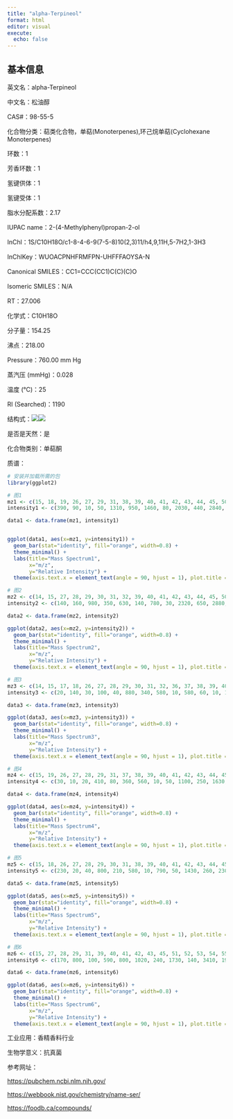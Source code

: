 ```yaml
---
title: "alpha-Terpineol"
format: html
editor: visual
execute: 
  echo: false
---
```


## 基本信息

英文名：alpha-Terpineol

中文名：松油醇

CAS#：98-55-5

化合物分类：萜类化合物，单萜(Monoterpenes),环己烷单萜(Cyclohexane Monoterpenes)

环数：1

芳香环数：1

氢键供体：1

氢键受体：1

脂水分配系数：2.17

IUPAC name：2-(4-Methylphenyl)propan-2-ol

InChl：1S/C10H18O/c1-8-4-6-9(7-5-8)10(2,3)11/h4,9,11H,5-7H2,1-3H3

InChlKey：WUOACPNHFRMFPN-UHFFFAOYSA-N

Canonical SMILES：CC1=CCC(CC1)C(C)(C)O

Isomeric SMILES：N/A

RT：27.006

化学式：C10H18O

分子量：154.25

沸点：218.00

Pressure：760.00 mm Hg

蒸汽压 (mmHg)：0.028

温度 (℃)：25

RI (Searched)：1190

结构式：![](images/alpha-Terpineol-1.png)![](images/alpha-Terpineol-2.png)

是否是天然：是

化合物类别：单萜酮

质谱：

```r
# 安装并加载所需的包
library(ggplot2)

# 图1
mz1 <- c(15, 18, 19, 26, 27, 29, 31, 38, 39, 40, 41, 42, 43, 44, 45, 50, 51, 52, 53, 54, 55, 56, 57, 58, 59, 60, 61, 62, 63, 65, 66, 67, 68, 69, 71, 77, 78, 79, 80, 81, 82, 89, 91, 92, 93, 94, 95, 96, 103, 105, 106, 107, 108, 115, 117, 119, 121, 122, 131, 132, 134, 136, 137, 138, 139, 140, 154)
intensity1 <- c(390, 90, 10, 50, 1310, 950, 1460, 80, 2030, 440, 2840, 310, 4250, 140, 240, 170, 560, 250, 1310, 520, 1570, 70, 150, 110, 9999, 360, 30, 20, 160, 630, 210, 2820, 1910, 370, 750, 1380, 290, 2010, 680, 3250, 210, 10, 1450, 1700, 5230, 860, 1050, 340, 40, 400, 40, 620, 280, 40, 60, 240, 3150, 330, 20, 10, 20, 2430, 290, 20, 380, 20, 10)

data1 <- data.frame(mz1, intensity1)


ggplot(data1, aes(x=mz1, y=intensity1)) +
  geom_bar(stat="identity", fill="orange", width=0.8) + 
  theme_minimal() + 
  labs(title="Mass Spectrum1",
       x="m/z",
       y="Relative Intensity") + 
  theme(axis.text.x = element_text(angle = 90, hjust = 1), plot.title = element_text(hjust = 0.5))  

# 图2
mz2 <- c(14, 15, 27, 28, 29, 30, 31, 32, 39, 40, 41, 42, 43, 44, 45, 50, 51, 52, 53, 54, 55, 57, 59, 60, 61, 62, 63, 64, 65, 66, 67, 68, 69, 70, 71, 77, 78, 79, 80, 81, 82, 89, 91, 92, 93, 94, 95, 96, 103, 104, 105, 106, 107, 108, 109, 115, 117, 119, 121, 122, 134, 136, 137, 139)
intensity2 <- c(140, 160, 980, 350, 630, 140, 780, 30, 2320, 650, 2880, 370, 3570, 130, 210, 310, 830, 410, 1920, 580, 1640, 240, 9999, 340, 100, 150, 390, 150, 1130, 460, 4170, 3520, 610, 100, 930, 2670, 640, 3370, 1200, 4080, 310, 120, 3090, 3040, 9090, 1680, 1530, 460, 220, 110, 890, 210, 1340, 510, 80, 220, 230, 1010, 5550, 470, 210, 4380, 500, 650)

data2 <- data.frame(mz2, intensity2)

ggplot(data2, aes(x=mz2, y=intensity2)) +
  geom_bar(stat="identity", fill="orange", width=0.8) + 
  theme_minimal() + 
  labs(title="Mass Spectrum2",
       x="m/z",
       y="Relative Intensity") + 
  theme(axis.text.x = element_text(angle = 90, hjust = 1), plot.title = element_text(hjust = 0.5))  

# 图3
mz3 <- c(14, 15, 17, 18, 26, 27, 28, 29, 30, 31, 32, 36, 37, 38, 39, 40, 41, 42, 43, 44, 45, 50, 51, 52, 53, 54, 55, 56, 57, 58, 59, 60, 61, 62, 63, 64, 65, 66, 67, 68, 69, 70, 71, 72, 73, 74, 75, 77, 78, 79, 80, 81, 82, 83, 84, 85, 86, 89, 91, 92, 93, 94, 95, 96, 97, 98, 99, 101, 103, 104, 105, 106, 107, 108, 109, 110, 111, 112, 113, 115, 116, 117, 118, 119, 120, 121, 122, 123, 124, 125, 126, 127, 132, 133, 134, 135, 136, 137, 138, 139, 140, 148, 152, 154)
intensity3 <- c(20, 140, 30, 100, 40, 880, 340, 580, 10, 580, 60, 10, 10, 60, 1220, 290, 1990, 180, 3200, 90, 180, 90, 330, 160, 1080, 480, 1560, 120, 120, 230, 9999, 310, 40, 50, 120, 20, 350, 170, 2170, 2730, 730, 90, 1300, 90, 20, 10, 10, 1090, 190, 1770, 760, 3570, 350, 160, 130, 70, 60, 20, 1040, 1790, 6770, 1200, 2230, 790, 130, 20, 10, 10, 50, 30, 470, 120, 1060, 460, 150, 190, 250, 40, 10, 40, 10, 50, 10, 190, 70, 5830, 580, 80, 20, 40, 20, 10, 30, 30, 40, 80, 4730, 600, 30, 780, 80, 10, 10, 80)

data3 <- data.frame(mz3, intensity3)

ggplot(data3, aes(x=mz3, y=intensity3)) +
  geom_bar(stat="identity", fill="orange", width=0.8) + 
  theme_minimal() + 
  labs(title="Mass Spectrum3",
       x="m/z",
       y="Relative Intensity") + 
  theme(axis.text.x = element_text(angle = 90, hjust = 1), plot.title = element_text(hjust = 0.5)) 

# 图4
mz4 <- c(15, 19, 26, 27, 28, 29, 31, 37, 38, 39, 40, 41, 42, 43, 44, 45, 50, 51, 52, 53, 54, 55, 56, 57, 58, 59, 60, 61, 63, 64, 65, 66, 67, 68, 69, 70, 71, 72, 74, 75, 76, 77, 78, 79, 80, 81, 82, 83, 84, 85, 86, 87, 89, 90, 91, 92, 93, 94, 95, 96, 97, 98, 102, 103, 104, 105, 106, 107, 108, 109, 110, 111, 115, 116, 117, 118, 119, 120, 121, 122, 123, 124, 132, 134, 135, 136, 137, 138, 139, 140, 141)
intensity4 <- c(30, 10, 20, 410, 80, 360, 560, 10, 50, 1100, 250, 1630, 190, 3210, 90, 170, 100, 390, 200, 1110, 490, 1420, 90, 170, 110, 9999, 340, 80, 200, 40, 530, 210, 2350, 1590, 450, 50, 950, 60, 20, 20, 20, 1440, 340, 2050, 750, 3940, 280, 50, 30, 40, 10, 10, 40, 10, 1410, 2220, 6940, 1060, 1560, 580, 90, 10, 10, 80, 20, 440, 100, 800, 420, 80, 20, 20, 50, 10, 40, 10, 180, 40, 5870, 570, 80, 10, 10, 30, 30, 4900, 560, 40, 860, 80, 10)

data4 <- data.frame(mz4, intensity4)

ggplot(data4, aes(x=mz4, y=intensity4)) +
  geom_bar(stat="identity", fill="orange", width=0.8) + 
  theme_minimal() + 
  labs(title="Mass Spectrum4",
       x="m/z",
       y="Relative Intensity") + 
  theme(axis.text.x = element_text(angle = 90, hjust = 1), plot.title = element_text(hjust = 0.5)) 

# 图5
mz5 <- c(15, 18, 26, 27, 28, 29, 30, 31, 38, 39, 40, 41, 42, 43, 44, 45, 46, 50, 51, 52, 53, 54, 55, 56, 57, 58, 59, 60, 61, 62, 63, 64, 65, 66, 67, 68, 69, 70, 71, 72, 73, 75, 76, 77, 78, 79, 80, 81, 82, 83, 84, 85, 86, 87, 89, 90, 91, 92, 93, 94, 95, 96, 97, 98, 100, 101, 102, 103, 104, 105, 106, 107, 108, 109, 110, 111, 112, 113, 115, 116, 117, 118, 119, 120, 121, 122, 123, 124, 125, 126, 127, 128, 129, 130, 134, 135, 136, 137, 138, 139, 140, 141, 142, 143, 151, 152, 153, 154, 155, 156)
intensity5 <- c(230, 20, 40, 800, 210, 580, 10, 790, 50, 1430, 260, 2300, 200, 4230, 120, 160, 30, 110, 270, 200, 1160, 380, 1500, 180, 210, 300, 9999, 270, 80, 110, 110, 50, 370, 260, 1650, 1370, 660, 130, 1060, 100, 40, 60, 50, 890, 240, 1820, 660, 3500, 340, 250, 130, 90, 50, 30, 90, 30, 750, 1680, 7470, 750, 1490, 640, 210, 50, 30, 30, 20, 50, 30, 400, 90, 1190, 540, 100, 40, 140, 30, 30, 30, 30, 20, 20, 110, 50, 7060, 760, 90, 10, 90, 30, 20, 30, 10, 20, 20, 80, 7180, 850, 60, 850, 80, 40, 20, 20, 10, 10, 20, 260, 70, 20)

data5 <- data.frame(mz5, intensity5)

ggplot(data5, aes(x=mz5, y=intensity5)) +
  geom_bar(stat="identity", fill="orange", width=0.8) + 
  theme_minimal() + 
  labs(title="Mass Spectrum5",
       x="m/z",
       y="Relative Intensity") + 
  theme(axis.text.x = element_text(angle = 90, hjust = 1), plot.title = element_text(hjust = 0.5)) 

# 图6
mz6 <- c(15, 27, 28, 29, 31, 39, 40, 41, 42, 43, 45, 51, 52, 53, 54, 55, 57, 58, 59, 60, 65, 66, 67, 68, 69, 71, 77, 78, 79, 80, 81, 82, 91, 92, 93, 94, 95, 96, 105, 107, 108, 121, 122, 136, 137, 139, 154)
intensity6 <- c(170, 800, 100, 590, 800, 1020, 240, 1730, 140, 3410, 190, 250, 130, 790, 490, 1260, 100, 100, 9999, 330, 290, 140, 1480, 1490, 350, 770, 700, 160, 1070, 550, 3110, 230, 540, 1520, 5130, 740, 1390, 720, 220, 500, 230, 3820, 400, 4170, 520, 680, 30)

data6 <- data.frame(mz6, intensity6)

ggplot(data6, aes(x=mz6, y=intensity6)) +
  geom_bar(stat="identity", fill="orange", width=0.8) + 
  theme_minimal() + 
  labs(title="Mass Spectrum6",
       x="m/z",
       y="Relative Intensity") + 
  theme(axis.text.x = element_text(angle = 90, hjust = 1), plot.title = element_text(hjust = 0.5)) 
```

工业应用：香精香料行业

生物学意义：抗真菌

参考网址：

<https://pubchem.ncbi.nlm.nih.gov/>

<https://webbook.nist.gov/chemistry/name-ser/>

<https://foodb.ca/compounds/>
